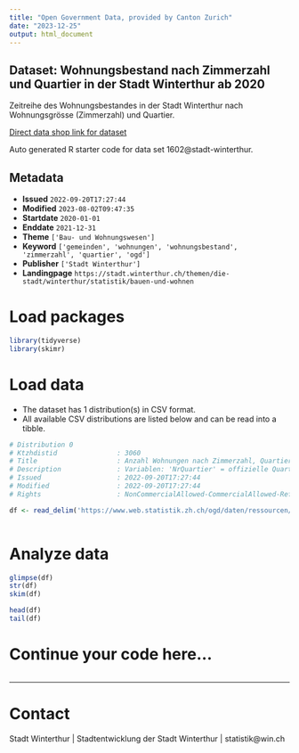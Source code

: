 ```yaml
---
title: "Open Government Data, provided by Canton Zurich"
date: "2023-12-25"
output: html_document
---
```


## Dataset: Wohnungsbestand nach Zimmerzahl und Quartier in der Stadt Winterthur ab 2020

Zeitreihe des Wohnungsbestandes in der Stadt Winterthur nach Wohnungsgrösse (Zimmerzahl) und Quartier.

[Direct data shop link for dataset](https://www.zh.ch/de/politik-staat/statistik-daten/datenkatalog.html#/datasets/1602@stadt-winterthur)

Auto generated R starter code for data set 1602@stadt-winterthur.

## Metadata

- **Issued** `2022-09-20T17:27:44`
- **Modified** `2023-08-02T09:47:35`
- **Startdate** `2020-01-01`
- **Enddate** `2021-12-31`
- **Theme** `['Bau- und Wohnungswesen']`
- **Keyword** `['gemeinden', 'wohnungen', 'wohnungsbestand', 'zimmerzahl', 'quartier', 'ogd']`
- **Publisher** `['Stadt Winterthur']`
- **Landingpage** `https://stadt.winterthur.ch/themen/die-stadt/winterthur/statistik/bauen-und-wohnen`


# Load packages

```r

library(tidyverse)
library(skimr)

```

# Load data

-   The dataset has 1 distribution(s) in CSV format.
-   All available CSV distributions are listed below and can be read into a tibble.

```r

# Distribution 0
# Ktzhdistid               : 3060
# Title                    : Anzahl Wohnungen nach Zimmerzahl, Quartier und Jahr
# Description              : Variablen: 'NrQuartier' = offizielle Quartiernummer; 'NameQuartier' = Name des Quartiers; '1_ZWHG' = Anzahl Einzimmerwohnungen; '2_ZWHG' = Anzahl Zweizimmerwohnungen; …; '6_ZWHG' = Anzahl Sechszimmerwohnungen: 'Unbekannt' = Anzahl Wohnungen mit unbekannter Zimmerzahl; 'Gesamt' = Gesamtzahl der Wohnungen.
# Issued                   : 2022-09-20T17:27:44
# Modified                 : 2022-09-20T17:27:44
# Rights                   : NonCommercialAllowed-CommercialAllowed-ReferenceRequired

df <- read_delim('https://www.web.statistik.zh.ch/ogd/daten/ressourcen/KTZH_00001602_00003060.csv')



```

# Analyze data

```r

glimpse(df)
str(df)
skim(df)

head(df)
tail(df)

```

# Continue your code here...

```r

```

------------------------------------------------------------------------

# Contact

Stadt Winterthur | Stadtentwicklung der Stadt Winterthur | statistik@win.ch
